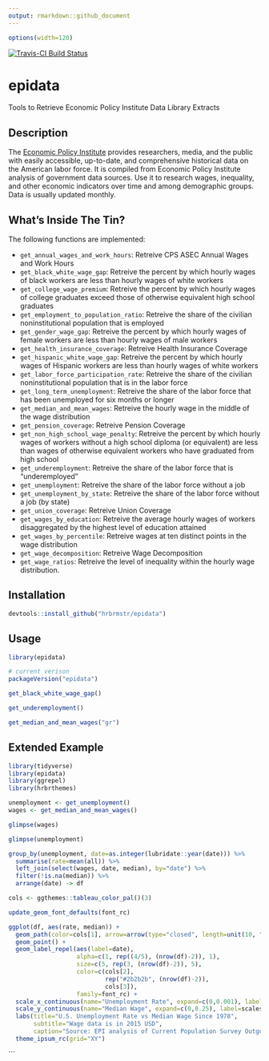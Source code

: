 ```yaml
---
output: rmarkdown::github_document
---
```


```r
options(width=120)
```

[![Travis-CI Build Status](https://travis-ci.org/hrbrmstr/epidata.svg?branch=master)](https://travis-ci.org/hrbrmstr/epidata)

# epidata

Tools to Retrieve Economic Policy Institute Data Library Extracts

## Description 

The [Economic Policy Institute](http://www.epi.org/data/) provides researchers, media, and the public with easily accessible, up-to-date, and comprehensive historical data on the American labor force. It is compiled from Economic Policy Institute analysis of government data sources. Use it to research wages, inequality, and other economic indicators over time and among demographic groups. Data is usually updated monthly.

## What's Inside The Tin?

The following functions are implemented:

- `get_annual_wages_and_work_hours`: Retreive CPS ASEC Annual Wages and Work Hours
- `get_black_white_wage_gap`:	Retreive the percent by which hourly wages of black workers 
   are less than hourly wages of white workers
- `get_college_wage_premium`:	Retreive the percent by which hourly wages of college graduates 
   exceed those of otherwise equivalent high school graduates
- `get_employment_to_population_ratio`:	Retreive the share of the civilian noninstitutional 
   population that is employed
- `get_gender_wage_gap`:	Retreive the percent by which hourly wages of female workers are 
   less than hourly wages of male workers
- `get_health_insurance_coverage`: Retreive Health Insurance Coverage
- `get_hispanic_white_wage_gap`:	Retreive the percent by which hourly wages of Hispanic 
   workers are less than hourly wages of white workers
- `get_labor_force_participation_rate`:	Retreive the share of the civilian noninstitutional
   population that is in the labor force
- `get_long_term_unemployment`:	Retreive the share of the labor force that has been unemployed 
   for six months or longer
- `get_median_and_mean_wages`:	Retreive the hourly wage in the middle of the wage distribution
- `get_pension_coverage`:  Retreive Pension Coverage
- `get_non_high_school_wage_penalty`:	Retreive the percent by which hourly wages of workers 
   without a high school diploma (or equivalent) are less than wages of otherwise equivalent 
   workers who have graduated from high school
- `get_underemployment`:	Retreive the share of the labor force that is "underemployed"
- `get_unemployment`:	Retreive the share of the labor force without a job
- `get_unemployment_by_state`:	Retreive the share of the labor force without a job (by state)
- `get_union_coverage`:  Retreive Union Coverage
- `get_wages_by_education`:	Retreive the average hourly wages of workers disaggregated by the 
   highest level of education attained
- `get_wages_by_percentile`:	Retreive wages at ten distinct points in the wage distribution
- `get_wage_decomposition`:  Retreive Wage Decomposition
- `get_wage_ratios`:	Retreive the level of inequality within the hourly wage distribution.

## Installation

```r
devtools::install_github("hrbrmstr/epidata")
```

## Usage

```r
library(epidata)

# current verison
packageVersion("epidata")

get_black_white_wage_gap()

get_underemployment()

get_median_and_mean_wages("gr")
```

## Extended Example

```r
library(tidyverse)
library(epidata)
library(ggrepel)
library(hrbrthemes)

unemployment <- get_unemployment()
wages <- get_median_and_mean_wages()

glimpse(wages)

glimpse(unemployment)

group_by(unemployment, date=as.integer(lubridate::year(date))) %>%
  summarise(rate=mean(all)) %>%
  left_join(select(wages, date, median), by="date") %>%
  filter(!is.na(median)) %>%
  arrange(date) -> df

cols <- ggthemes::tableau_color_pal()(3)

update_geom_font_defaults(font_rc)

ggplot(df, aes(rate, median)) +
  geom_path(color=cols[1], arrow=arrow(type="closed", length=unit(10, "points"))) +
  geom_point() +
  geom_label_repel(aes(label=date),
                   alpha=c(1, rep((4/5), (nrow(df)-2)), 1),
                   size=c(5, rep(3, (nrow(df)-2)), 5),
                   color=c(cols[2],
                           rep("#2b2b2b", (nrow(df)-2)),
                           cols[3]),
                   family=font_rc) +
  scale_x_continuous(name="Unemployment Rate", expand=c(0,0.001), label=scales::percent) +
  scale_y_continuous(name="Median Wage", expand=c(0,0.25), label=scales::dollar) +
  labs(title="U.S. Unemployment Rate vs Median Wage Since 1978",
       subtitle="Wage data is in 2015 USD",
       caption="Source: EPI analysis of Current Population Survey Outgoing Rotation Group microdata") +
  theme_ipsum_rc(grid="XY")
```
```

